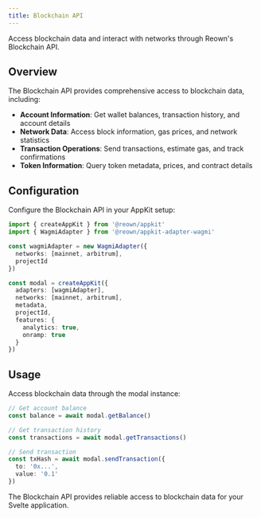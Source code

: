 ```yaml
---
title: Blockchain API
---
```


Access blockchain data and interact with networks through Reown's Blockchain API.

## Overview

The Blockchain API provides comprehensive access to blockchain data, including:

- **Account Information**: Get wallet balances, transaction history, and account details
- **Network Data**: Access block information, gas prices, and network statistics  
- **Transaction Operations**: Send transactions, estimate gas, and track confirmations
- **Token Information**: Query token metadata, prices, and contract details

## Configuration

Configure the Blockchain API in your AppKit setup:

```ts
import { createAppKit } from '@reown/appkit'
import { WagmiAdapter } from '@reown/appkit-adapter-wagmi'

const wagmiAdapter = new WagmiAdapter({
  networks: [mainnet, arbitrum],
  projectId
})

const modal = createAppKit({
  adapters: [wagmiAdapter],
  networks: [mainnet, arbitrum],
  metadata,
  projectId,
  features: {
    analytics: true,
    onramp: true
  }
})
```

## Usage

Access blockchain data through the modal instance:

```ts
// Get account balance
const balance = await modal.getBalance()

// Get transaction history
const transactions = await modal.getTransactions()

// Send transaction
const txHash = await modal.sendTransaction({
  to: '0x...',
  value: '0.1'
})
```

The Blockchain API provides reliable access to blockchain data for your Svelte application.
